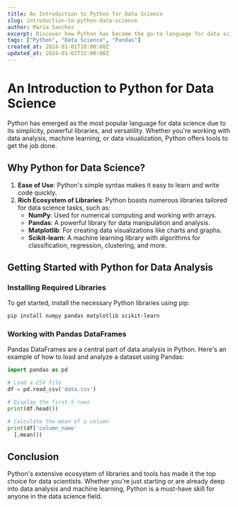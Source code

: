```yaml
---
title: An Introduction to Python for Data Science
slug: introduction-to-python-data-science
author: Maria Sanchez
excerpt: Discover how Python has become the go-to language for data science, and learn the basics of using it for data analysis.
tags: ["Python", "Data Science", "Pandas"]
created_at: 2024-01-01T10:00:00Z
updated_at: 2024-01-02T12:00:00Z
---
```


# An Introduction to Python for Data Science

Python has emerged as the most popular language for data science due to its simplicity, powerful libraries, and versatility. Whether you're working with data analysis, machine learning, or data visualization, Python offers tools to get the job done.

## Why Python for Data Science?

1. **Ease of Use**: Python's simple syntax makes it easy to learn and write code quickly.
2. **Rich Ecosystem of Libraries**: Python boasts numerous libraries tailored for data science tasks, such as:
   - **NumPy**: Used for numerical computing and working with arrays.
   - **Pandas**: A powerful library for data manipulation and analysis.
   - **Matplotlib**: For creating data visualizations like charts and graphs.
   - **Scikit-learn**: A machine learning library with algorithms for classification, regression, clustering, and more.

## Getting Started with Python for Data Analysis

### Installing Required Libraries

To get started, install the necessary Python libraries using pip:

```bash
pip install numpy pandas matplotlib scikit-learn
```

### Working with Pandas DataFrames

Pandas DataFrames are a central part of data analysis in Python. Here's an example of how to load and analyze a dataset using Pandas:

```python
import pandas as pd

# Load a CSV file
df = pd.read_csv('data.csv')

# Display the first 5 rows
print(df.head())

# Calculate the mean of a column
print(df['column_name'
  ].mean())
```

## Conclusion

Python's extensive ecosystem of libraries and tools has made it the top choice for data scientists. Whether you're just starting or are already deep into data analysis and machine learning, Python is a must-have skill for anyone in the data science field.
